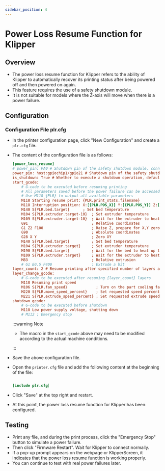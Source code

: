 ```yaml
---
sidebar_position: 4
---
```


# Power Loss Resume Function for Klipper

## Overview

- The power loss resume function for Klipper refers to the ability of Klipper to automatically recover its printing status after being powered off and then powered on again.
- This feature requires the use of a safety shutdown module.
- It is not suitable for models where the Z-axis will move when there is a power failure.

## Configuration

### Configuration File plr.cfg

- In the printer configuration page, click "New Configuration" and create a `plr.cfg` file.
- The content of the configuration file is as follows:

    ```cfg
    [power_loss_resume]
    # power_pin: PA0 # Shutdown pin of the safety shutdown module, connected to PA0 on the lower machine
    power_pin: host:gpiochip1/gpio21 # Shutdown pin of the safety shutdown module, connected to PA21 on the upper machine
    is_shutdown: True # Whether to execute a shutdown operation, defaults to enabled
    start_gcode:
        # G-code to be executed before resuming printing
        # All parameters saved before the power failure can be accessed through {PLR}
        # Use M118 {PLR} to output all available parameters
        M118 Starting resume print: {PLR.print_stats.filename}
        M118 Interruption position: X:[{PLR.POS_X}] Y:[{PLR.POS_Y}] Z:[{PLR.POS_Z}] E:[{PLR.POS_E}]
        M140 S{PLR.bed.target}      ; Set bed temperature
        M104 S{PLR.extruder.target-10}  ; Set extruder temperature
        M109 S{PLR.extruder.target-10}  ; Wait for the extruder to heat up to the set temperature
        G91                             ; Relative coordinates
        G1 Z2 F100                      ; Raise Z, prepare for X,Y zeroing
        G90                             ; Absolute coordinates
        G28 X Y                         ; Zero XY
        M140 S{PLR.bed.target}          ; Set bed temperature
        M104 S{PLR.extruder.target}     ; Set extruder temperature
        M190 S{PLR.bed.target}          ; Wait for the bed to heat up to the set temperature
        M109 S{PLR.extruder.target}     ; Wait for the extruder to heat up to the set temperature
        M83                             ; Relative extrusion
        # G1 E0.5 F400                  ; Extrude a bit
    layer_count: 2 # Resume printing after specified number of layers and execute layer_change_gcode
    layer_change_gcode:                
        # G-code to be executed after resuming {layer_count} layers
        M118 Resuming print speed
        M106 S{PLR.fan_speed}             ; Turn on the part cooling fan
        M220 S{PLR.move_speed_percent}    ; Set requested speed percentage
        M221 S{PLR.extrude_speed_percent} ; Set requested extrude speed percentage
    shutdown_gcode:
        # G-code to be executed before shutdown
        M118 Low power supply voltage, shutting down
        # M112 ; Emergency stop

    ```

    :::warning Note

    - The macro in the `start_gcode` above may need to be modified according to the actual machine conditions.

    :::

- Save the above configuration file.
- Open the `printer.cfg` file and add the following content at the beginning of the file:

    ```cfg

    [include plr.cfg]

    ```

- Click "Save" at the top right and restart. 
- At this point, the power loss resume function for Klipper has been configured.

## Testing

- Print any file, and during the print process, click the "Emergency Stop" button to simulate a power failure.
- Then click "Firmware Restart". Wait for Klipper to connect normally.
- If a pop-up prompt appears on the webpage or KlipperScreen, it indicates that the power loss resume function is working properly.
- You can continue to test with real power failures later.